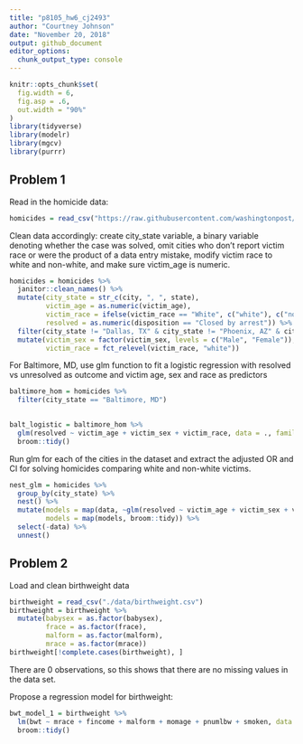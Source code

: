 ```yaml
---
title: "p8105_hw6_cj2493"
author: "Courtney Johnson"
date: "November 20, 2018"
output: github_document
editor_options: 
  chunk_output_type: console
---
```


```r
knitr::opts_chunk$set(
  fig.width = 6,
  fig.asp = .6,
  out.width = "90%"
)
library(tidyverse)
library(modelr)
library(mgcv)
library(purrr)
```

## Problem 1

Read in the homicide data:

```r
homicides = read_csv("https://raw.githubusercontent.com/washingtonpost/data-homicides/master/homicide-data.csv") 
```

Clean data accordingly: create city_state variable, a binary variable denoting whether the case was solved, omit cities who don't report victim race or were the product of a data entry mistake, modify victim race to white and non-white, and make sure victim_age is numeric.

```r
homicides = homicides %>%
  janitor::clean_names() %>%
  mutate(city_state = str_c(city, ", ", state),
         victim_age = as.numeric(victim_age),
         victim_race = ifelse(victim_race == "White", c("white"), c("non_white")),
         resolved = as.numeric(disposition == "Closed by arrest")) %>%
  filter(city_state != "Dallas, TX" & city_state != "Phoenix, AZ" & city_state != "Kansas City, MO" & city_state != "Tulsa, AL") %>%
  mutate(victim_sex = factor(victim_sex, levels = c("Male", "Female")),
         victim_race = fct_relevel(victim_race, "white"))
```

For Baltimore, MD, use glm function to fit a logistic regression with resolved vs unresolved as outcome and victim age, sex and race as predictors


```r
baltimore_hom = homicides %>%
  filter(city_state == "Baltimore, MD") 
 

balt_logistic = baltimore_hom %>%
  glm(resolved ~ victim_age + victim_sex + victim_race, data = ., family = binomial()) %>%
  broom::tidy()
```

Run glm for each of the cities in the dataset and extract the adjusted OR and CI for solving homicides comparing white and non-white victims.

```r
nest_glm = homicides %>%
  group_by(city_state) %>%
  nest() %>%
  mutate(models = map(data, ~glm(resolved ~ victim_age + victim_sex + victim_race, data = ., family = binomial())),
         models = map(models, broom::tidy)) %>%
  select(-data) %>%
  unnest()
```

## Problem 2

Load and clean birthweight data

```r
birthweight = read_csv("./data/birthweight.csv")
birthweight = birthweight %>%
  mutate(babysex = as.factor(babysex),
         frace = as.factor(frace),
         malform = as.factor(malform),
         mrace = as.factor(mrace))
birthweight[!complete.cases(birthweight), ] 
```

There are 0 observations, so this shows that there are no missing values in the data set. 


Propose a regression model for birthweight:

```r
bwt_model_1 = birthweight %>%
  lm(bwt ~ mrace + fincome + malform + momage + pnumlbw + smoken, data = .) %>%
  broom::tidy() 
```

